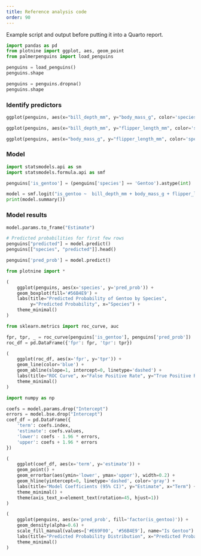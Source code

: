```yaml
---
title: Reference analysis code
order: 90
---
```


Example script and output before putting it into a Quarto report.

```python
import pandas as pd
from plotnine import ggplot, aes, geom_point
from palmerpenguins import load_penguins

penguins = load_penguins()
penguins.shape
```

```python
penguins = penguins.dropna()
penguins.shape
```

### Identify predictors

```python
ggplot(penguins, aes(x="bill_depth_mm", y="body_mass_g", color='species')) + geom_point()
```

```python
ggplot(penguins, aes(x="bill_depth_mm", y="flipper_length_mm", color='species')) + geom_point()
```

```python
ggplot(penguins, aes(x="body_mass_g", y="flipper_length_mm", color='species')) + geom_point()
```

### Model

```python
import statsmodels.api as sm
import statsmodels.formula.api as smf

penguins['is_gentoo'] = (penguins['species'] == 'Gentoo').astype(int)

model = smf.logit("is_gentoo ~  bill_depth_mm + body_mass_g + flipper_length_mm", data=penguins).fit()
print(model.summary())
```


### Model results

```python
model.params.to_frame("Estimate")
```

```python
# Predicted probabilities for first few rows
penguins["predicted"] = model.predict()
penguins[["species", "predicted"]].head()
```

```python
penguins['pred_prob'] = model.predict()
```

```python
from plotnine import *

(
    ggplot(penguins, aes(x='species', y='pred_prob')) +
    geom_boxplot(fill='#56B4E9') +
    labs(title="Predicted Probability of Gentoo by Species",
         y="Predicted Probability", x="Species") +
    theme_minimal()
)
```

```python
from sklearn.metrics import roc_curve, auc

fpr, tpr, _ = roc_curve(penguins['is_gentoo'], penguins['pred_prob'])
roc_df = pd.DataFrame({'fpr': fpr, 'tpr': tpr})

(
    ggplot(roc_df, aes(x='fpr', y='tpr')) +
    geom_line(color='blue') +
    geom_abline(slope=1, intercept=0, linetype='dashed') +
    labs(title="ROC Curve", x="False Positive Rate", y="True Positive Rate") +
    theme_minimal()
)
```

```python
import numpy as np

coefs = model.params.drop("Intercept")
errors = model.bse.drop("Intercept")
coef_df = pd.DataFrame({
    'term': coefs.index,
    'estimate': coefs.values,
    'lower': coefs - 1.96 * errors,
    'upper': coefs + 1.96 * errors
})

(
    ggplot(coef_df, aes(x='term', y='estimate')) +
    geom_point() +
    geom_errorbar(aes(ymin='lower', ymax='upper'), width=0.2) +
    geom_hline(yintercept=0, linetype='dashed', color='gray') +
    labs(title="Model Coefficients (95% CI)", y="Estimate", x="Term") +
    theme_minimal() +
    theme(axis_text_x=element_text(rotation=45, hjust=1))
)
```

```python
(
    ggplot(penguins, aes(x='pred_prob', fill='factor(is_gentoo)')) +
    geom_density(alpha=0.6) +
    scale_fill_manual(values=['#E69F00', '#56B4E9'], name="Is Gentoo") +
    labs(title="Predicted Probability Distribution", x="Predicted Probability") +
    theme_minimal()
)
```
